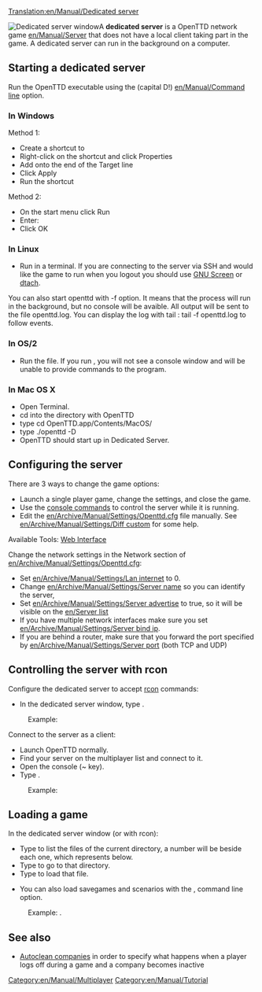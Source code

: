 [[Translation:en/Manual/Dedicated server]]

[[File:en/Manual/Dedicated server.png|right|frame|Dedicated server window]]A '''dedicated server''' is a OpenTTD network game [[en/Manual/Server]] that does not have a local client taking part in the game. A dedicated server can run in the background on a computer.

==Starting a dedicated server==
Run the OpenTTD executable using the {{en/C|-D|}} (capital D!) [[en/Manual/Command line]] option. 

===In Windows===
Method 1:
*Create a shortcut to {{en/C|openttd.exe|}}
*Right-click on the shortcut and click Properties
*Add {{en/C|-D|}} onto the end of the Target line
*Click Apply
*Run the shortcut


Method 2:
*On the start menu click Run
*Enter: {{en/C|"c:\(path to openttd)\openttd.exe" -D|}}
*Click OK

===In Linux===
*Run {{en/C|openttd -D|}} in a terminal. If you are connecting to the server via SSH and would like the game to run when you logout you should use [http://www.gnu.org/software/screen/ GNU Screen] or [http://dtach.sourceforge.net/ dtach].

You can also start openttd with -f option. It means that the process will run in the background, but no console will be avaible. All output will be sent to the file openttd.log. You can display the log with tail : tail -f openttd.log to follow events.

===In OS/2===
*Run the {{en/C|dedicated.cmd|}} file. If you run {{en/C|openttd -D|}}, you will not see a console window and will be unable to provide commands to the program.

===In Mac OS X===
*Open Terminal.
*cd into the directory with OpenTTD
*type cd OpenTTD.app/Contents/MacOS/
*type ./openttd -D
*OpenTTD should start up in Dedicated Server.

==Configuring the server==
There are 3 ways to change the game options:
*Launch a single player game, change the settings, and close the game.
*Use the [[en/Manual/Console#server-commands|console commands]] to control the server while it is running.
*Edit the [[en/Archive/Manual/Settings/Openttd.cfg]] file manually. See [[en/Archive/Manual/Settings/Diff custom]] for some help.
Available Tools: [http://www.tt-forums.net/viewtopic.php?f=29&t=33967 Web Interface]


Change the network settings in the Network section of [[en/Archive/Manual/Settings/Openttd.cfg]]:
*Set [[en/Archive/Manual/Settings/Lan internet]] to 0.
*Change [[en/Archive/Manual/Settings/Server name]] so you can identify the server, 
*Set [[en/Archive/Manual/Settings/Server advertise]] to true, so it will be visible on the [[en/Server list]]
*If you have multiple network interfaces make sure you set [[en/Archive/Manual/Settings/Server bind ip]].
*If you are behind a router, make sure that you forward the port specified by [[en/Archive/Manual/Settings/Server port]] (both TCP and UDP)

==Controlling the server with rcon==
Configure the dedicated server to accept [[en/Manual/Console#server-commands|rcon]] commands:
*In the dedicated server window, type {{en/C|rcon_pw <password>|}}. 
:Example: {{en/C|rcon_pw x8na7f|}}


Connect to the server as a client:
*Launch OpenTTD normally.
*Find your server on the multiplayer list and connect to it.
*Open the console (~ key).
*Type {{en/C|rcon <password> "<command>"|}}. 
:Example: {{en/C|rcon x8na7f "kick 5"|}}

==Loading a game==
In the dedicated server window (or with rcon):
*Type {{en/C|ls|}} to list the files of the current directory, a number will be beside each one, which represents {{en/C|<number>|}} below.
*Type {{en/C|cd <number>|}} to go to that directory.
*Type {{en/C|load <number>|}} to load that file.

*You can also load savegames and scenarios with the {{en/C|-g "<filename>"|}}, command line option. 
:Example: {{en/C|openttd.exe -D -g "scenario/echo.scn"|}}.

==See also==
*[[en/Archive/Manual/Settings/Autoclean companies|Autoclean companies]]   in order to specify what happens when a player logs off during a game and a company becomes inactive

[[Category:en/Manual/Multiplayer]]
[[Category:en/Manual/Tutorial]]